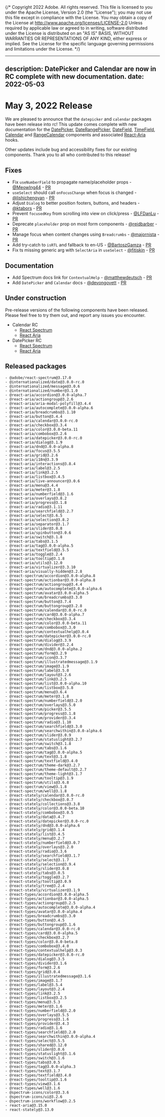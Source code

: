 {/* Copyright 2022 Adobe. All rights reserved.
This file is licensed to you under the Apache License, Version 2.0 (the "License");
you may not use this file except in compliance with the License. You may obtain a copy
of the License at http://www.apache.org/licenses/LICENSE-2.0
Unless required by applicable law or agreed to in writing, software distributed under
the License is distributed on an "AS IS" BASIS, WITHOUT WARRANTIES OR REPRESENTATIONS
OF ANY KIND, either express or implied. See the License for the specific language
governing permissions and limitations under the License. */}


---
description: DatePicker and Calendar are now in RC complete with new documentation.
date: 2022-05-03
---

# May 3, 2022 Release
We are pleased to announce that the `datepicker` and `calendar` packages have been release into rc! This update comes complete with new documentation for the [DatePicker](https://react-spectrum.adobe.com/react-spectrum/DatePicker.html), [DateRangePicker](https://react-spectrum.adobe.com/react-spectrum/DateRangePicker.html), [DateField](https://react-spectrum.adobe.com/react-spectrum/DateField.html), [TimeField](https://react-spectrum.adobe.com/react-spectrum/TimeField.html), [Calendar](https://react-spectrum.adobe.com/react-spectrum/Calendar.html) and [RangeCalendar](https://react-spectrum.adobe.com/react-spectrum/RangeCalendar.html) components and associated [React-Aria](https://react-spectrum.adobe.com/react-aria/useDatePicker.html) hooks.

Other updates include bug and accessibility fixes for our existing components. Thank you to all who contributed to this release!


## Fixes
- Fix `useNumberField` to propagate name/placeholder props - [@MeowIng44](https://github.com/MeowIng44) - [PR](https://github.com/adobe/react-spectrum/pull/2884)
- `useSelect` should call `onFocusChange` when focus is changed - [@lishichengyan](https://github.com/lishichengyan) - [PR](https://github.com/adobe/react-spectrum/pull/2970)
- Adjust `Dialog` to better position footers, buttons, and headers - [@ktabors](https://github.com/ktabors) - [PR](https://github.com/adobe/react-spectrum/pull/2820)
- Prevent `focusedKey` from scrolling into view on click/press - [@LFDanLu](https://github.com/LFDanLu) - [PR](https://github.com/adobe/react-spectrum/pull/2725)
- Deprecate `placeholder` prop on most form components - [@reidbarber](https://github.com/reidbarber) - [PR](https://github.com/adobe/react-spectrum/pull/2966)
- Manage focus when content changes using `Breadcrumbs`  - [@majornista](https://github.com/majornista) - [PR](https://github.com/adobe/react-spectrum/pull/2749)
- Add try-catch to `isRTL` and fallback to en-US - [@BartoszGamza](https://github.com/BartoszGamza) - [PR](https://github.com/adobe/react-spectrum/pull/3030)
- Fix ts missing generic arg with `SelectAria`  in `useSelect` - [@fitiskin](https://github.com/fitiskin) - [PR](https://github.com/adobe/react-spectrum/pull/3069)

## Documentation
- Add Spectrum docs link for `ContextualHelp` - [@matthewdeutsch](https://github.com/matthewdeutsch) - [PR](https://github.com/adobe/react-spectrum/pull/2979)
- Add `DatePicker` and `Calendar` docs - [@devongovett](https://github.com/devongovett) - [PR](https://github.com/adobe/react-spectrum/pull/2873)

## Under construction

Pre-release versions of the following components have been released. Please feel free to try them out, and report any issues you encounter.

- Calendar RC
  - [React Spectrum](https://react-spectrum.adobe.com/react-spectrum/Calendar.html)
  - [React Aria](https://react-spectrum.adobe.com/react-aria/useCalendar.html)
- DatePicker RC
  - [React Spectrum](https://react-spectrum.adobe.com/react-spectrum/DatePicker.html)
  - [React Aria](https://react-spectrum.adobe.com/react-aria/useDatePicker.html)


## Released packages

```
- @adobe/react-spectrum@3.17.0
- @internationalized/date@3.0.0-rc.0
- @internationalized/message@3.0.6
- @internationalized/number@3.1.0
- @react-aria/accordion@3.0.0-alpha.7
- @react-aria/actiongroup@3.2.6
- @react-aria/aria-modal-polyfill@3.4.4
- @react-aria/autocomplete@3.0.0-alpha.6
- @react-aria/breadcrumbs@3.1.10
- @react-aria/button@3.4.4
- @react-aria/calendar@3.0.0-rc.0
- @react-aria/checkbox@3.3.4
- @react-aria/color@3.0.0-beta.11
- @react-aria/combobox@3.2.6
- @react-aria/datepicker@3.0.0-rc.0
- @react-aria/dialog@3.1.9
- @react-aria/dnd@3.0.0-alpha.8
- @react-aria/focus@3.5.5
- @react-aria/grid@3.2.6
- @react-aria/i18n@3.3.9
- @react-aria/interactions@3.8.4
- @react-aria/label@3.2.5
- @react-aria/link@3.2.5
- @react-aria/listbox@3.4.5
- @react-aria/live-announcer@3.0.6
- @react-aria/menu@3.4.4
- @react-aria/meter@3.1.8
- @react-aria/numberfield@3.1.6
- @react-aria/overlays@3.8.2
- @react-aria/progress@3.1.8
- @react-aria/radio@3.1.11
- @react-aria/searchfield@3.2.7
- @react-aria/select@3.6.5
- @react-aria/selection@3.8.2
- @react-aria/separator@3.1.7
- @react-aria/slider@3.0.8
- @react-aria/spinbutton@3.0.6
- @react-aria/switch@3.1.8
- @react-aria/tabs@3.1.5
- @react-aria/tag@3.0.0-alpha.5
- @react-aria/textfield@3.5.5
- @react-aria/toggle@3.2.4
- @react-aria/tooltip@3.1.8
- @react-aria/utils@3.12.0
- @react-aria/virtualizer@3.3.10
- @react-aria/visually-hidden@3.2.8
- @react-spectrum/accordion@3.0.0-alpha.8
- @react-spectrum/actionbar@3.0.0-alpha.8
- @react-spectrum/actiongroup@3.4.4
- @react-spectrum/autocomplete@3.0.0-alpha.6
- @react-spectrum/avatar@3.0.0-alpha.5
- @react-spectrum/breadcrumbs@3.3.0
- @react-spectrum/button@3.7.4
- @react-spectrum/buttongroup@3.2.8
- @react-spectrum/calendar@3.0.0-rc.0
- @react-spectrum/card@3.0.0-alpha.7
- @react-spectrum/checkbox@3.3.4
- @react-spectrum/color@3.0.0-beta.11
- @react-spectrum/combobox@3.3.0
- @react-spectrum/contextualhelp@3.0.4
- @react-spectrum/datepicker@3.0.0-rc.0
- @react-spectrum/dialog@3.3.9
- @react-spectrum/divider@3.2.4
- @react-spectrum/dnd@3.0.0-alpha.2
- @react-spectrum/form@3.2.9
- @react-spectrum/icon@3.3.7
- @react-spectrum/illustratedmessage@3.1.9
- @react-spectrum/image@3.1.9
- @react-spectrum/label@3.5.0
- @react-spectrum/layout@3.2.6
- @react-spectrum/link@3.2.5
- @react-spectrum/list@3.0.0-alpha.10
- @react-spectrum/listbox@3.5.8
- @react-spectrum/menu@3.6.4
- @react-spectrum/meter@3.1.8
- @react-spectrum/numberfield@3.2.0
- @react-spectrum/overlays@3.5.0
- @react-spectrum/picker@3.5.5
- @react-spectrum/progress@3.1.8
- @react-spectrum/provider@3.3.4
- @react-spectrum/radio@3.1.10
- @react-spectrum/searchfield@3.3.0
- @react-spectrum/searchwithin@3.0.0-alpha.6
- @react-spectrum/slider@3.0.9
- @react-spectrum/statuslight@3.2.7
- @react-spectrum/switch@3.1.8
- @react-spectrum/tabs@3.1.6
- @react-spectrum/tag@3.0.0-alpha.5
- @react-spectrum/text@3.1.8
- @react-spectrum/textfield@3.4.0
- @react-spectrum/theme-dark@3.2.7
- @react-spectrum/theme-default@3.2.7
- @react-spectrum/theme-light@3.1.7
- @react-spectrum/tooltip@3.1.9
- @react-spectrum/utils@3.6.8
- @react-spectrum/view@3.1.8
- @react-spectrum/well@3.1.8
- @react-stately/calendar@3.0.0-rc.0
- @react-stately/checkbox@3.0.7
- @react-stately/collections@3.3.8
- @react-stately/color@3.0.0-beta.10
- @react-stately/combobox@3.0.5
- @react-stately/data@3.4.7
- @react-stately/datepicker@3.0.0-rc.0
- @react-stately/dnd@3.0.0-alpha.6
- @react-stately/grid@3.1.4
- @react-stately/list@3.4.5
- @react-stately/menu@3.2.7
- @react-stately/numberfield@3.0.7
- @react-stately/overlays@3.2.0
- @react-stately/radio@3.3.6
- @react-stately/searchfield@3.1.7
- @react-stately/select@3.1.7
- @react-stately/selection@3.9.4
- @react-stately/slider@3.0.8
- @react-stately/tabs@3.0.5
- @react-stately/toggle@3.2.7
- @react-stately/tooltip@3.0.9
- @react-stately/tree@3.2.4
- @react-stately/virtualizer@3.1.9
- @react-types/accordion@3.0.0-alpha.5
- @react-types/actionbar@3.0.0-alpha.5
- @react-types/actiongroup@3.2.5
- @react-types/autocomplete@3.0.0-alpha.4
- @react-types/avatar@3.0.0-alpha.4
- @react-types/breadcrumbs@3.3.0
- @react-types/button@3.4.5
- @react-types/buttongroup@3.1.6
- @react-types/calendar@3.0.0-rc.0
- @react-types/card@3.0.0-alpha.5
- @react-types/checkbox@3.2.7
- @react-types/color@3.0.0-beta.8
- @react-types/combobox@3.4.0
- @react-types/contextualhelp@3.0.3
- @react-types/datepicker@3.0.0-rc.0
- @react-types/dialog@3.3.5
- @react-types/divider@3.1.6
- @react-types/form@3.2.6
- @react-types/grid@3.0.4
- @react-types/illustratedmessage@3.1.6
- @react-types/image@3.1.7
- @react-types/label@3.5.4
- @react-types/layout@3.2.4
- @react-types/link@3.2.5
- @react-types/listbox@3.2.5
- @react-types/menu@3.5.3
- @react-types/meter@3.1.6
- @react-types/numberfield@3.2.0
- @react-types/overlays@3.5.5
- @react-types/progress@3.1.6
- @react-types/provider@3.4.3
- @react-types/radio@3.1.6
- @react-types/searchfield@3.2.0
- @react-types/searchwithin@3.0.0-alpha.4
- @react-types/select@3.5.5
- @react-types/shared@3.12.0
- @react-types/slider@3.0.6
- @react-types/statuslight@3.1.6
- @react-types/switch@3.1.6
- @react-types/tabs@3.0.5
- @react-types/tag@3.0.0-alpha.3
- @react-types/text@3.1.7
- @react-types/textfield@3.4.0
- @react-types/tooltip@3.1.6
- @react-types/view@3.1.6
- @react-types/well@3.1.6
- @spectrum-icons/color@3.3.6
- @spectrum-icons/ui@3.2.6
- @spectrum-icons/workflow@3.2.5
- react-aria@3.15.0
- react-stately@3.13.0
```

